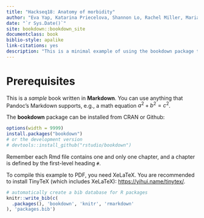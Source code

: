 ```yaml
--- 
title: "Hackseq18: Anatomy of morbidity"
author: "Eva Yap, Katarina Priecelova, Shannon Lo, Rachel Miller, Mariam Arab, chuhan zhang, Emily Gong, Sophia Chan, Adil Imtiaz,  Uyen Nguyen, Lisa Cao, Marion Shadbolt, Raissa Phillibert, Noushin Nabavi"
date: "`r Sys.Date()`"
site: bookdown::bookdown_site
documentclass: book
biblio-style: apalike
link-citations: yes
description: "This is a minimal example of using the bookdown package to write a book. The output format for this example is bookdown::gitbook."
---
```


# Prerequisites

This is a _sample_ book written in **Markdown**. You can use anything that Pandoc's Markdown supports, e.g., a math equation $a^2 + b^2 = c^2$.

The **bookdown** package can be installed from CRAN or Github:

```r
options(width = 9999)
install.packages("bookdown")
# or the development version
# devtools::install_github("rstudio/bookdown")
```

Remember each Rmd file contains one and only one chapter, and a chapter is defined by the first-level heading `#`.

To compile this example to PDF, you need XeLaTeX. You are recommended to install TinyTeX (which includes XeLaTeX): <https://yihui.name/tinytex/>.

```r
# automatically create a bib database for R packages
knitr::write_bib(c(
  .packages(), 'bookdown', 'knitr', 'rmarkdown'
), 'packages.bib')
```
